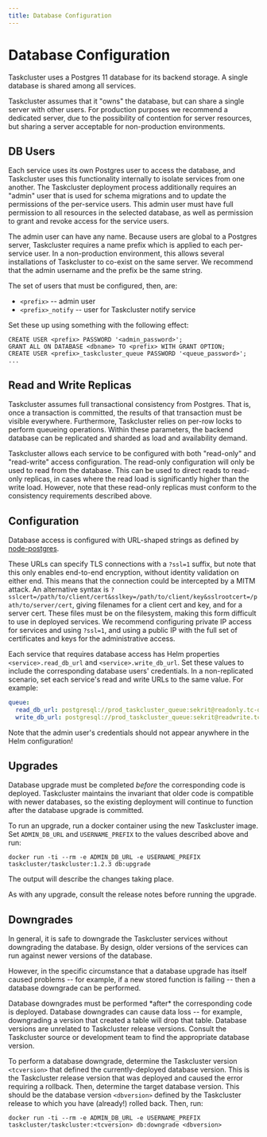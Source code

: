 ```yaml
---
title: Database Configuration
---
```



# Database Configuration

Taskcluster uses a Postgres 11 database for its backend storage.
A single database is shared among all services.

Taskcluster assumes that it "owns" the database, but can share a single server with other users.
For production purposes we recommend a dedicated server, due to the possibility of contention for server resources, but sharing a server acceptable for non-production environments.

## DB Users

Each service uses its own Postgres user to access the database, and Taskcluster uses this functionality internally to isolate services from one another.
The Taskcluster deployment process additionally requires an "admin" user that is used for schema migrations and to update the permissions of the per-service users.
This admin user must have full permission to all resources in the selected database, as well as permission to grant and revoke access for the service users.

The admin user can have any name.
Because users are global to a Postgres server, Taskcluster requires a name prefix which is applied to each per-service user.
In a non-production environment, this allows several installations of Taskcluster to co-exist on the same server.
We recommend that the admin username and the prefix be the same string.

The set of users that must be configured, then, are:

<!-- USERLIST BEGIN -->
 * `<prefix>` -- admin user
 * `<prefix>_notify` -- user for Taskcluster notify service
<!-- USERLIST END -->

Set these up using something with the following effect:

```
CREATE USER <prefix> PASSWORD '<admin_password>';
GRANT ALL ON DATABASE <dbname> TO <prefix> WITH GRANT OPTION;
CREATE USER <prefix>_taskcluster_queue PASSWORD '<queue_password>';
...
```

## Read and Write Replicas

Taskcluster assumes full transactional consistency from Postgres.
That is, once a transaction is committed, the results of that transaction must be visible everywhere.
Furthermore, Taskcluster relies on per-row locks to perform queueing operations.
Within these parameters, the backend database can be replicated and sharded as load and availability demand.

Taskcluster allows each service to be configured with both "read-only" and "read-write" access configuration.
The read-only configuration will only be used to read from the database.
This can be used to direct reads to read-only replicas, in cases where the read load is significantly higher than the write load.
However, note that these read-only replicas must conform to the consistency requirements described above.

## Configuration

Database access is configured with URL-shaped strings as defined by [node-postgres](https://node-postgres.com/features/connecting).

These URLs can specify TLS connections with a `?ssl=1` suffix, but note that this only enables end-to-end encryption, without identity validation on either end.
This means that the connection could be intercepted by a MITM attack.
An alternative syntax is `?sslcert=/path/to/client/cert&sslkey=/path/to/client/key&sslrootcert=/path/to/server/cert`, giving filenames for a client cert and key, and for a server cert.
These files must be on the filesystem, making this form difficult to use in deployed services.
We recommend configuring private IP access for services and using `?ssl=1`, and using a public IP with the full set of certificates and keys for the administrative access.

Each service that requires database access has Helm properties `<service>.read_db_url` and `<service>.write_db_url`.
Set these values to include the corresponding database users' credentials.
In a non-replicated scenario, set each service's read and write URLs to the same value.
For example:

```yaml
queue:
  read_db_url: postgresql://prod_taskcluster_queue:sekrit@readonly.tc-db.example.com/taskcluster_prod?ssl=1
  write_db_url: postgresql://prod_taskcluster_queue:sekrit@readwrite.tc-db.example.com/taskcluster_prod?ssl=1
```

<Warning>
Note that the admin user's credentials should not appear anywhere in the Helm configuration!
</Warning>

## Upgrades

Database upgrade must be completed *before* the corresponding code is deployed.
Taskcluster maintains the invariant that older code is compatible with newer databases, so the existing deployment will continue to function after the database upgrade is committed.

To run an upgrade, run a docker container using the new Taskcluster image.
Set `ADMIN_DB_URL` and `USERNAME_PREFIX` to the values described above and run:

```shell
docker run -ti --rm -e ADMIN_DB_URL -e USERNAME_PREFIX taskcluster/taskcluster:1.2.3 db:upgrade
```

The output will describe the changes taking place.

<Warning>
As with any upgrade, consult the release notes before running the upgrade.
</Warning>

## Downgrades

In general, it is safe to downgrade the Taskcluster services without downgrading the database.
By design, older versions of the services can run against newer versions of the database.

However, in the specific circumstance that a database upgrade has itself caused problems -- for example, if a new stored function is failing -- then a database downgrade can be performed.

<Warning>
Database downgrades must be performed *after* the corresponding code is deployed.
</Warning>
<Warning>
Database downgrades can cause data loss -- for example, downgrading a version that created a table will drop that table.
</Warning>
<Warning>
Database versions are unrelated to Taskcluster release versions.
Consult the Taskcluster source or development team to find the appropriate database version.
</Warning>

To perform a database downgrade, determine the Taskcluster version `<tcversion>` that defined the currently-deployed database version.
This is the Taskcluster release version that was deployed and caused the error requiring a rollback.
Then, determine the target database version.
This should be the database version `<dbversion>` defined by the Taskcluster release to which you have (already!) rolled back.
Then, run:

```shell
docker run -ti --rm -e ADMIN_DB_URL -e USERNAME_PREFIX taskcluster/taskcluster:<tcversion> db:downgrade <dbversion>
```

